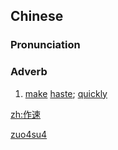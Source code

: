 ==Chinese==
{{zh-forms}}

===Pronunciation===
{{zh-pron
|m=zuòsù
|cat=adv
}}

===Adverb===
{{zh-adv}}

# {{lb|zh|literary}} [[make]] [[haste]]; [[quickly]]

[[Category:Mandarin literary terms|zuo4su4]]

[[zh:作速]]